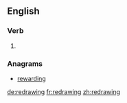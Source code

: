 ==English==

===Verb===
{{head|en|present participle}}

# {{present participle of|redraw|lang=en|nocat=1}}

===Anagrams===
* [[rewarding#English|rewarding]]

[[de:redrawing]]
[[fr:redrawing]]
[[zh:redrawing]]